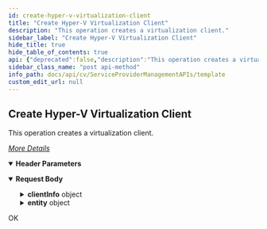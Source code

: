 ```yaml
---
id: create-hyper-v-virtualization-client
title: "Create Hyper-V Virtualization Client"
description: "This operation creates a virtualization client."
sidebar_label: "Create Hyper-V Virtualization Client"
hide_title: true
hide_table_of_contents: true
api: {"deprecated":false,"description":"This operation creates a virtualization client.\n\n[_More Details_](http://documentation.commvault.com/commvault/v11/article?p=features/rest_api/operations/post_virtualization_client.htm)\n","operationId":"Create Hyper-V Virtualization Client","parameters":[{"description":"","in":"header","name":"Authtoken","required":true,"schema":{"example":"{{TOKEN}}","type":"string"}}],"requestBody":{"content":{"application/json":{"schema":{"type":"object","properties":{"clientInfo":{"type":"object","properties":{"clientType":{"type":"integer"},"virtualServerClientProperties":{"type":"object","properties":{"virtualServerInstanceInfo":{"type":"object","properties":{"vsInstanceType":{"type":"integer"},"associatedClients":{"type":"object","properties":{"memberServers":{"type":"array","items":{"type":"object","properties":{"client":{"type":"object","properties":{"clientName":{"type":"string"},"_type_":{"type":"integer"}}}}}}}},"vmwareVendor":{"type":"object","properties":{"vcenterHostName":{"type":"string"},"virtualCenter":{"type":"object","properties":{"password":{"type":"string"},"userName":{"type":"string"}}}}}}}}}}},"entity":{"type":"object","properties":{"clientName":{"type":"string"}}}},"x-examples":{"Example 1":{"clientInfo":{"clientType":12,"virtualServerClientProperties":{"virtualServerInstanceInfo":{"vsInstanceType":1,"associatedClients":{"memberServers":[{"client":{"clientName":"","_type_":3}},{"client":{"clientName":"","_type_":3}}]},"vmwareVendor":{"vcenterHostName":"","virtualCenter":{"password":"","userName":""}}}}},"entity":{"clientName":""}}}},"examples":{"Example 1":{"value":{"clientInfo":{"clientType":12,"virtualServerClientProperties":{"virtualServerInstanceInfo":{"vsInstanceType":1,"associatedClients":{"memberServers":[{"client":{"clientName":"","_type_":3}},{"client":{"clientName":"","_type_":3}}]},"vmwareVendor":{"vcenterHostName":"","virtualCenter":{"password":"","userName":""}}}}},"entity":{"clientName":""}}},"Create AzureRM Client":{"value":{"clientInfo":{"clientType":0,"virtualServerClientProperties":{"virtualServerInstanceInfo":{"vsInstanceType":0,"vmwareVendor":{"vcenterHostName":""},"associatedClients":{"memberServers":[{"client":{"clientName":"{{proxyname}}"}}]},"azureResourceManager":{"credentials":{"userName":"{{appId}}","password":"{{base64encodedappPassword}}","confirmPassword":"{{base64encodedappPassword}}"},"subscriptionId":"{{subscriptionID}}","tenantId":"{{TenantID}}"}},"appTypes":[{"applicationId":106}]}},"entity":{"clientName":"{{ClientName}}"}}},"AWS STS Client Creation":{"value":{"clientInfo":{"clientType":12,"virtualServerClientProperties":{"virtualServerInstanceInfo":{"vsInstanceType":4,"associatedClients":{"memberServers":[{"client":{"clientName":"ip-10-145-17-199"}},{"client":{"clientName":"nivethaawsproxy"}}]},"vmwareVendor":{"vcenterHostName":"default"},"amazonInstanceInfo":{"accessKey":"arn:aws:iam::638278859106:role/nivetha_sts_role","regionEndPoints":"default","useIamRole":false}}}},"entity":{"clientName":"sts_test_1"}}},"Azure Client Creation":{"value":{"clientInfo":{"clientType":0,"virtualServerClientProperties":{"virtualServerInstanceInfo":{"vsInstanceType":0,"vmwareVendor":{"vcenterHostName":""},"associatedClients":{"memberServers":[{"client":{"clientName":"{{proxyname}}"}}]},"azureResourceManager":{"credentials":{"userName":""},"subscriptionId":"{{subscriptionID}}","tenantId":"","useManagedIdentity":1}},"appTypes":[{"applicationId":106}]}},"entity":{"clientName":"{{ClientName}}"}}},"AWS STS Tenant Client Creation":{"value":{"clientInfo":{"clientType":12,"virtualServerClientProperties":{"virtualServerInstanceInfo":{"vsInstanceType":4,"vmwareVendor":{"vcenterHostName":"default"},"amazonInstanceInfo":{"accessKey":"arn:aws:iam::642042209071:role/Anita_TestAssume","enableAdminAccount":true,"adminInstanceId":4,"regionEndPoints":"default","useIamRole":false}}}},"entity":{"clientName":"sts_tenant_hyp_1"}}}}}}},"responses":{"200":{"description":"OK"}},"tags":["Virtualization"],"method":"post","path":"/Client","servers":[{"url":"http://{hostname}/webconsole/api","variables":{"hostname":{"default":"localhost","description":"Webconsole"}}}],"jsonRequestBodyExample":{"clientInfo":{"clientType":0,"virtualServerClientProperties":{"virtualServerInstanceInfo":{"vsInstanceType":0,"associatedClients":{"memberServers":[{"client":{"clientName":"string","_type_":0}}]},"vmwareVendor":{"vcenterHostName":"string","virtualCenter":{"password":"string","userName":"string"}}}}},"entity":{"clientName":"string"}},"info":{"title":"Template","contact":{},"version":"1.0","description":"Template"},"postman":{"name":"Create Hyper-V Virtualization Client","description":{"content":"This operation creates a virtualization client.\n\n[_More Details_](http://documentation.commvault.com/commvault/v11/article?p=features/rest_api/operations/post_virtualization_client.htm)\n","type":"text/plain"},"url":{"path":["Client"],"host":["{{baseUrl}}"],"query":[],"variable":[]},"header":[{"disabled":false,"description":{"content":"(Required) ","type":"text/plain"},"key":"Authtoken","value":""},{"key":"Content-Type","value":"application/json"}],"method":"POST","body":{"mode":"raw","raw":"\"\"","options":{"raw":{"language":"json"}}}}}
sidebar_class_name: "post api-method"
info_path: docs/api/cv/ServiceProviderManagementAPIs/template
custom_edit_url: null
---
```



## Create Hyper-V Virtualization Client



This operation creates a virtualization client.

[_More Details_](http://documentation.commvault.com/commvault/v11/article?p=features/rest_api/operations/post_virtualization_client.htm)


<details style={{"marginBottom":"1rem"}} data-collapsed={false} open={true}><summary style={{}}><strong>Header Parameters</strong></summary><div><ul><ParamsItem className={"paramsItem"} param={{"description":"","in":"header","name":"Authtoken","required":true,"schema":{"example":"{{TOKEN}}","type":"string"}}}></ParamsItem></ul></div></details><MimeTabs><TabItem label={"application/json"} value={"application/json-schema"}><details style={{}} data-collapsed={false} open={true}><summary style={{"textAlign":"left"}}><strong>Request Body</strong></summary><div style={{"textAlign":"left","marginLeft":"1rem"}}></div><ul style={{"marginLeft":"1rem"}}><SchemaItem collapsible={true} className={"schemaItem"}><details style={{}}><summary style={{}}><strong>clientInfo</strong><span style={{"opacity":"0.6"}}> object</span></summary><div style={{"marginLeft":"1rem"}}><SchemaItem collapsible={false} name={"clientType"} required={false} deprecated={undefined} schemaDescription={undefined} schemaName={"integer"} qualifierMessage={undefined} defaultValue={undefined}></SchemaItem><SchemaItem collapsible={true} className={"schemaItem"}><details style={{}}><summary style={{}}><strong>virtualServerClientProperties</strong><span style={{"opacity":"0.6"}}> object</span></summary><div style={{"marginLeft":"1rem"}}><SchemaItem collapsible={true} className={"schemaItem"}><details style={{}}><summary style={{}}><strong>virtualServerInstanceInfo</strong><span style={{"opacity":"0.6"}}> object</span></summary><div style={{"marginLeft":"1rem"}}><SchemaItem collapsible={false} name={"vsInstanceType"} required={false} deprecated={undefined} schemaDescription={undefined} schemaName={"integer"} qualifierMessage={undefined} defaultValue={undefined}></SchemaItem><SchemaItem collapsible={true} className={"schemaItem"}><details style={{}}><summary style={{}}><strong>associatedClients</strong><span style={{"opacity":"0.6"}}> object</span></summary><div style={{"marginLeft":"1rem"}}><SchemaItem collapsible={true} className={"schemaItem"}><details style={{}}><summary style={{}}><strong>memberServers</strong><span style={{"opacity":"0.6"}}> object[]</span></summary><div style={{"marginLeft":"1rem"}}><SchemaItem collapsible={true} className={"schemaItem"}><details style={{}}><summary style={{}}><strong>client</strong><span style={{"opacity":"0.6"}}> object</span></summary><div style={{"marginLeft":"1rem"}}><SchemaItem collapsible={false} name={"clientName"} required={false} deprecated={undefined} schemaDescription={undefined} schemaName={"string"} qualifierMessage={undefined} defaultValue={undefined}></SchemaItem><SchemaItem collapsible={false} name={"_type_"} required={false} deprecated={undefined} schemaDescription={undefined} schemaName={"integer"} qualifierMessage={undefined} defaultValue={undefined}></SchemaItem></div></details></SchemaItem></div></details></SchemaItem></div></details></SchemaItem><SchemaItem collapsible={true} className={"schemaItem"}><details style={{}}><summary style={{}}><strong>vmwareVendor</strong><span style={{"opacity":"0.6"}}> object</span></summary><div style={{"marginLeft":"1rem"}}><SchemaItem collapsible={false} name={"vcenterHostName"} required={false} deprecated={undefined} schemaDescription={undefined} schemaName={"string"} qualifierMessage={undefined} defaultValue={undefined}></SchemaItem><SchemaItem collapsible={true} className={"schemaItem"}><details style={{}}><summary style={{}}><strong>virtualCenter</strong><span style={{"opacity":"0.6"}}> object</span></summary><div style={{"marginLeft":"1rem"}}><SchemaItem collapsible={false} name={"password"} required={false} deprecated={undefined} schemaDescription={undefined} schemaName={"string"} qualifierMessage={undefined} defaultValue={undefined}></SchemaItem><SchemaItem collapsible={false} name={"userName"} required={false} deprecated={undefined} schemaDescription={undefined} schemaName={"string"} qualifierMessage={undefined} defaultValue={undefined}></SchemaItem></div></details></SchemaItem></div></details></SchemaItem></div></details></SchemaItem></div></details></SchemaItem></div></details></SchemaItem><SchemaItem collapsible={true} className={"schemaItem"}><details style={{}}><summary style={{}}><strong>entity</strong><span style={{"opacity":"0.6"}}> object</span></summary><div style={{"marginLeft":"1rem"}}><SchemaItem collapsible={false} name={"clientName"} required={false} deprecated={undefined} schemaDescription={undefined} schemaName={"string"} qualifierMessage={undefined} defaultValue={undefined}></SchemaItem></div></details></SchemaItem></ul></details></TabItem></MimeTabs><div><ApiTabs><TabItem label={"200"} value={"200"}><div>

OK

</div><div></div></TabItem></ApiTabs></div>
      
